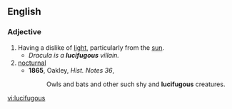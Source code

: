 ==English==

===Adjective===
{{en-adj}}

# Having a dislike of [[light]], particularly from the [[sun]].
#* ''Dracula is a '''lucifugous''' villain.''
# [[nocturnal]]
#* '''1865''', Oakley, ''Hist. Notes 36'',
#*: Owls and bats and other such shy and '''lucifugous''' creatures.

[[vi:lucifugous]]